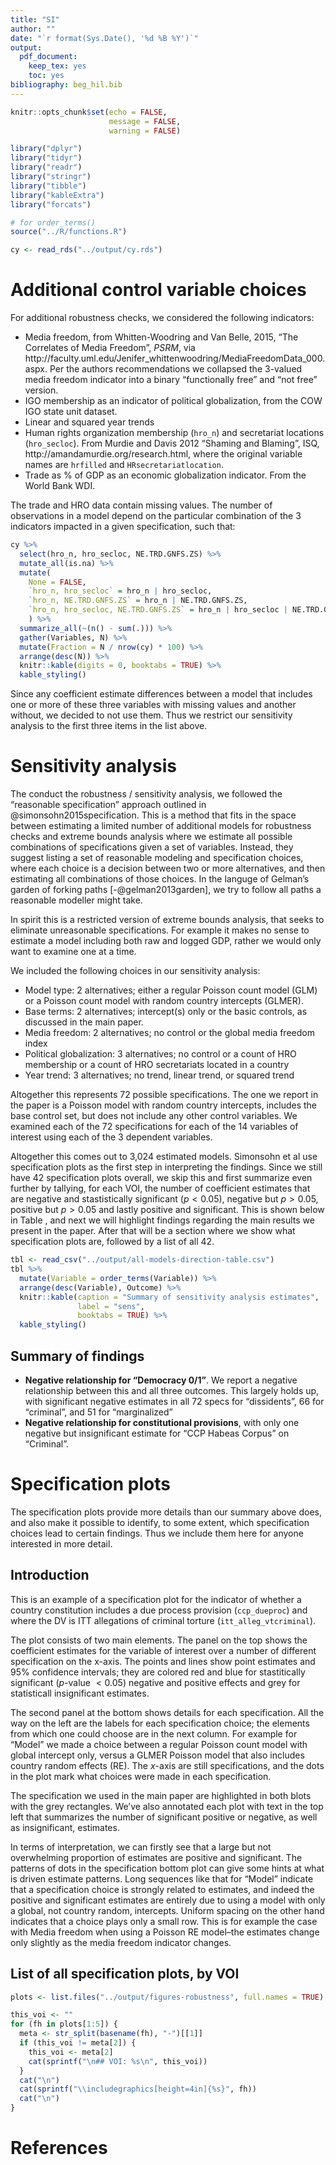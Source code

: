 ```yaml
---
title: "SI"
author: ""
date: "`r format(Sys.Date(), '%d %B %Y')`"
output: 
  pdf_document:
    keep_tex: yes
    toc: yes
bibliography: beg_hil.bib
---
```


```r
knitr::opts_chunk$set(echo = FALSE,
                      message = FALSE,
                      warning = FALSE)

library("dplyr")
library("tidyr")
library("readr")
library("stringr")
library("tibble")
library("kableExtra")
library("forcats")

# for order_terms()
source("../R/functions.R")
```

```r
cy <- read_rds("../output/cy.rds")
```

# Additional control variable choices

For additional robustness checks, we considered the following indicators:

- Media freedom, from Whitten-Woodring and Van Belle, 2015, "The Correlates of Media Freedom", *PSRM*, via http://faculty.uml.edu/Jenifer_whittenwoodring/MediaFreedomData_000.aspx. Per the authors recommendations we collapsed the 3-valued media freedom indicator into a binary "functionally free" and "not free" version. 
- IGO membership as an indicator of political globalization, from the COW IGO state unit dataset. 
- Linear and squared year trends
- Human rights organization membership (`hro_n`) and secretariat locations (`hro_secloc`). From Murdie and Davis 2012 "Shaming and Blaming", ISQ, http://amandamurdie.org/research.html, where the original variable names are `hrfilled` and `HRsecretariatlocation`.
- Trade as % of GDP as an economic globalization indicator. From the World Bank WDI. 

The trade and HRO data contain missing values. The number of observations in a model depend on the particular combination of the 3 indicators impacted in a given specification, such that:

```r
cy %>%
  select(hro_n, hro_secloc, NE.TRD.GNFS.ZS) %>%
  mutate_all(is.na) %>%
  mutate(
    None = FALSE,
    `hro_n, hro_secloc` = hro_n | hro_secloc,
    `hro_n, NE.TRD.GNFS.ZS` = hro_n | NE.TRD.GNFS.ZS,
    `hro_n, hro_secloc, NE.TRD.GNFS.ZS` = hro_n | hro_secloc | NE.TRD.GNFS.ZS
    ) %>%
  summarize_all(~(n() - sum(.))) %>%
  gather(Variables, N) %>%
  mutate(Fraction = N / nrow(cy) * 100) %>%
  arrange(desc(N)) %>%
  knitr::kable(digits = 0, booktabs = TRUE) %>%
  kable_styling()
```

Since any coefficient estimate differences between a model that includes one or more of these three variables with missing values and another without, we decided to not use them. Thus we restrict our sensitivity analysis to the first three items in the list above. 

# Sensitivity analysis

The conduct the robustness / sensitivity analysis, we followed the "reasonable specification" approach outlined in @simonsohn2015specification. This is a method that fits in the space between estimating a limited number of additional models for robustness checks and extreme bounds analysis where we estimate all possible combinations of specifications given a set of variables. Instead, they suggest listing a set of reasonable modeling and specification choices, where each choice is a decision between two or more alternatives, and then estimating all combinations of those choices. In the languge of Gelman's garden of forking paths [-@gelman2013garden], we try to follow all paths a reasonable modeller might take. 

In spirit this is a restricted version of extreme bounds analysis, that seeks to eliminate unreasonable specifications. For example it makes no sense to estimate a model including both raw and logged GDP, rather we would only want to examine one at a time. 

We included the following choices in our sensitivity analysis:

- Model type: 2 alternatives; either a regular Poisson count model (GLM) or a Poisson count model with random country intercepts (GLMER).
- Base terms: 2 alternatives; intercept(s) only or the basic controls, as discussed in the main paper. 
- Media freedom: 2 alternatives; no control or the global media freedom index
- Political globalization: 3 alternatives; no control or a count of HRO membership or a count of HRO secretariats located in a country
- Year trend: 3 alternatives; no trend, linear trend, or squared trend

Altogether this represents 72 possible specifications. The one we report in the paper is a Poisson model with random country intercepts, includes the base control set, but does not include any other control variables. We examined each of the 72 specifications for each of the 14 variables of interest using each of the 3 dependent variables. 

Altogether this comes out to 3,024 estimated models. Simonsohn et al use specification plots as the first step in interpreting the findings. Since we still have 42 specification plots overall, we skip this and first summarize even further by tallying, for each VOI, the number of coefficient estimates that are negative and stastistically significant ($p < 0.05$), negative but $p > 0.05$, positive but $p > 0.05$ and lastly positive and significant. This is shown below in Table \ref{tab:sens}, and next we will highlight findings regarding the main results we present in the paper. After that will be a section where we show what specification plots are, followed by a list of all 42. 

```r
tbl <- read_csv("../output/all-models-direction-table.csv")
tbl %>%
  mutate(Variable = order_terms(Variable)) %>%
  arrange(desc(Variable), Outcome) %>%
  knitr::kable(caption = "Summary of sensitivity analysis estimates", 
               label = "sens",
               booktabs = TRUE) %>%
  kable_styling()
```

## Summary of findings

- **Negative relationship for "Democracy 0/1"**. We report a negative relationship between this and all three outcomes. This largely holds up, with significant negative estimates in all 72 specs for "dissidents", 66 for "criminal", and 51 for "marginalized"
- **Negative relationship for constitutional provisions**, with only one negative but insignificant estimate for "CCP Habeas Corpus" on "Criminal". 


<!-- want the table to pop up before this -->
\clearpage

# Specification plots

The specification plots provide more details than our summary above does, and also make it possible to identify, to some extent, which specification choices lead to certain findings. Thus we include them here for anyone interested in more detail. 

## Introduction

This is an example of a specification plot for the indicator of whether a country constitution includes a due process provision (`ccp_dueproc`) and where the DV is ITT allegations of criminal torture (`itt_alleg_vtcriminal`). 

\includegraphics{../output/figures-robustness/specplot-ccp_dueproc-itt_alleg_vtcriminal.png}

The plot consists of two main elements. The panel on the top shows the coefficient estimates for the variable of interest over a number of different specification on the x-axis. The points and lines show point estimates and 95\% confidence intervals; they are colored red and blue for stastitically significant ($p$-value $< 0.05$) negative and positive effects and grey for statisticall insignificant estimates. 

The second panel at the bottom shows details for each specification. All the way on the left are the labels for each specification choice; the elements from which one could choose are in the next column. For example for "Model" we made a choice between a regular Poisson count model with global intercept only, versus a GLMER Poisson model that also includes country random effects (RE). The $x$-axis are still specifications, and the dots in the plot mark what choices were made in each specification. 

The specification we used in the main paper are highlighted in both blots with the grey rectangles. We've also annotated each plot with text in the top left that summarizes the number of significant positive or negative, as well as insignificant, estimates. 

In terms of interpretation, we can firstly see that a large but not overwhelming proportion of estimates are positive and significant. The patterns of dots in the specification bottom plot can give some hints at what is driven estimate patterns. Long sequences like that for "Model" indicate that a specification choice is strongly related to estimates, and indeed the positive and significant estimates are entirely due to using a model with only a global, not country random, intercepts. Uniform spacing on the other hand indicates that a choice plays only a small row. This is for example the case with Media freedom when using a Poisson RE model--the estimates change only slightly as the media freedom indicator changes. 

## List of all specification plots, by VOI

```r
plots <- list.files("../output/figures-robustness", full.names = TRUE)

this_voi <- ""
for (fh in plots[1:5]) {
  meta <- str_split(basename(fh), "-")[[1]]
  if (this_voi != meta[2]) {
    this_voi <- meta[2]
    cat(sprintf("\n## VOI: %s\n", this_voi))
  }
  cat("\n")
  cat(sprintf("\\includegraphics[height=4in]{%s}", fh))
  cat("\n")
}
```

# References
